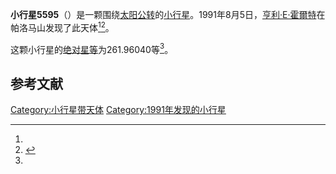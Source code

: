 {{Infobox planet
| bgcolour = #FFFFC0
| name = 5595 Roth
| symbol = 
| image = 
| caption = 
| discovery = yes
| discovery_ref = 
| discoverer = [[亨利·E·霍爾特|亨利·E·霍爾特]]
| discovery_site = [[帕洛马山|帕洛马山]] 
| discovered = 1991年8月5日
| designations = yes
| mp_name = 
| named_after = 
| alt_names = 1991 PJ/ 1978 TZ7 / 1982 QE3 / 1984 BB / 1987 UU
| mp_category = [[主带小行星|主带小行星]]
| orbit_ref = <ref name="a">[http://ssd.jpl.nasa.gov/sbdb.cgi?sstr=5595 5595 Roth] {{Wayback|url=http://ssd.jpl.nasa.gov/sbdb.cgi?sstr=5595 |date=20140815092429 }}，小行星數據庫瀏覽器（JPL Small-Body Database Browser）－[[美国国家航空航天局|美国国家航空航天局]]喷气推进实验室</ref>
| epoch = 2456400.5 (2013年4月18日更新)
| aphelion = {{convert|3.1654237|AU|km|3|abbr=on|lk=out}}
| perihelion = {{convert|2.2865309|AU|km|3|abbr=on}}
| semimajor = {{convert|2.7259773|AU|km|3|abbr=on}}
| eccentricity = 0.1612069
| period = 1643.924193 [[日|日]]<br />4.5[[儒略年|儒略年]]
| avg_speed = 
| inclination = 9.83609
| asc_node = 129.72836
| mean_anomaly = 
| arg_peri = 261.96040
| satellites = 
| physical_characteristics = yes
| dimensions = 
| mass = 
| density = 
| surface_grav = 
| escape_velocity = 
| sidereal_day = 
| axial_tilt = 
| pole_ecliptic_lat = 
| pole_ecliptic_lon = 
| albedo = 
| temperatures= 
| temp_name1 = 
| mean_temp_1 = 
| max_temp_1 = 
| temp_name2 = 
| max_temp_2 = 
| spectral_type = 
| abs_magnitude = 261.96040
}}

'''小行星5595'''（{{lang-en|5595 Roth}}）是一颗围绕[[太阳|太阳]][[公转|公转]]的[[小行星|小行星]]。1991年8月5日，[[亨利·E·霍爾特|亨利·E·霍爾特]]在帕洛马山发现了此天体<ref name="a" /><ref>{{cite news|title=小行星列表|url=http://cfa-www.harvard.edu/iau/lists/NumberedMPs.txt|accessdate=2013-07-08|newspaper=哈佛大学|archive-date=2008-05-17|archive-url=https://web.archive.org/web/20080517010638/http://cfa-www.harvard.edu/iau/lists/NumberedMPs.txt|dead-url=no}}</ref>。

这颗小行星的[[绝对星等|绝对星等]]为261.96040等<ref name="a" />。

==参考文献==
{{reflist}}
{{Minor Planet Number|[[小行星5594|小行星5594]]|[[小行星5596|小行星5596]]}}

{{小天体}}

[[Category:小行星带天体|Category:小行星带天体]]
[[Category:1991年发现的小行星|Category:1991年发现的小行星]]

{{asteroid-stub}}